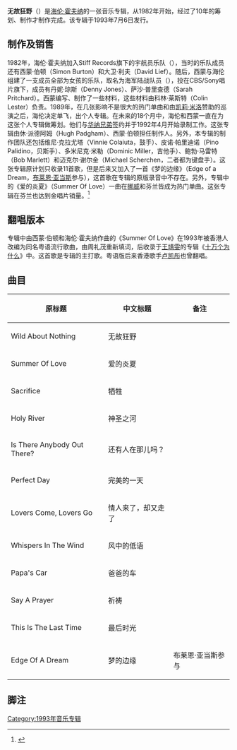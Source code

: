 {{Album infobox | 
|  Name        = 无故狂野（Wild About Nothing）
|  Type        = [[專輯|專輯]]
|  Artist      = 海伦·霍夫纳
|  Cover       = HelenHoffner-WildAboutNothing.jpg
|  Background  = 
|  Released    = 1993年7月6日
|  Recorded    = Townhouse Studio London 4月-8月 1992年
|  Genre       = [[摇滚|摇滚]]
|  Length      = 
|  Label       = [[大西洋唱片|大西洋唱片]]（美国）
|  Number      =
|  Producer    = Hugh Padgham、Simon Burton
|  Reviews     = 
|  Last album  = 
|  This album  = ''Wild About Nothing''<br />(1993)
|  Next album  = 
}}

'''无故狂野'''（{{lang-en|Wild about Nothing}}）是[[海伦·霍夫纳|海伦·霍夫纳]]的一张音乐专辑，从1982年开始，经过了10年的筹划、制作才制作完成。该专辑于1993年7月6日发行。

== 制作及销售 ==
1982年，海伦·霍夫纳加入Stiff Records旗下的宇航员乐队（{{lang-en|The Astronauts}}），当时的乐队成员还有西蒙·伯顿（Simon Burton）和大卫·利夫（David Lief）。随后，西蒙与海伦组建了一支成员全部为女孩的乐队，取名为海军陆战队员（{{lang-en|The Marines}}），投在CBS/Sony唱片旗下，成员有丹妮·琼斯（Denny Jones）、萨沙·普里查德（Sarah Pritchard）。西蒙编写、制作了一些材料，这些材料由科林·莱斯特（Colin Lester）负责。1989年，在几张影响不是很大的热门单曲和由[[凯莉·米洛|凯莉·米洛]]赞助的巡演之后，海伦决定单飞，出个人专辑。在未来的18个月中，海伦和西蒙一直在为这张个人专辑做筹划。他们与[[华纳兄弟|华纳兄弟]]签约并于1992年4月开始录制工作。这张专辑由休·派德阿姆（Hugh Padgham）、西蒙·伯顿担任制作人。另外，本专辑的制作团队还包括维尼·克拉尤塔（Vinnie Colaiuta，鼓手）、皮诺·帕里迪诺（Pino Palidino，贝斯手）、多米尼克·米勒（Dominic Miller，吉他手）、鲍勃·马雷特（Bob Marlett）和迈克尔·谢尔金（Michael Scherchen，二者都为键盘手）。这张专辑原计划只收录11首歌，但是后来又加入了一首《梦的边缘》（Edge of a Dream，[[布莱恩·亚当斯|布莱恩·亚当斯]]参与），这首歌在专辑的原版录音中不存在。另外，专辑中的《爱的炎夏》（Summer Of Love）一曲在[[挪威|挪威]]和芬兰皆成为热门单曲。这张专辑在芬兰也达到金唱片销量。<ref name=AmyWho>{{cite news | url=http://www.youtube.com/watch?v=nWvqmF1hIs8 | title=Helen Hoffner interview by Tomi Lindblom, in ''Huomenta Suomi'' (Morning Finland) television show, for selling gold in Finland | work=Youtube | first=You | last=Tube | accessdate=23 April 2010 | archive-date=2016-04-06 | archive-url=https://web.archive.org/web/20160406013951/https://www.youtube.com/watch?v=nWvqmF1hIs8 | dead-url=no }}</ref>

== 翻唱版本 ==
专辑中由西蒙·伯顿和海伦·霍夫纳作曲的《Summer Of Love》在1993年被香港人改编为同名粤语流行歌曲，由周礼茂重新填词，后收录于[[王靖雯|王靖雯]]的专辑《[[十萬個為什麼_(專輯)|十万个为什么]]》中。这首歌是专辑的主打歌。粤语版后来香港歌手[[卢凯彤|卢凯彤]]也曾翻唱。

== 曲目 ==
{| class="wikitable"
|-
! 原标题 !! 中文标题 !! 备注
|-
| Wild About Nothing || 无故狂野 || 
|-
| Summer Of Love || 爱的炎夏 || 
|-
| Sacrifice || 牺牲 || 
|-
| Holy River || 神圣之河 || 
|-
| Is There Anybody Out There? || 还有人在那儿吗？ || 
|-
| Perfect Day || 完美的一天 || 
|-
| Lovers Come, Lovers Go || 情人来了，却又走了 || 
|-
| Whispers In The Wind || 风中的低语 || 
|-
| Papa's Car || 爸爸的车 || 
|-
| Say A Prayer || 祈祷 || 
|-
| This Is The Last Time || 最后时光 || 
|-
| Edge Of A Dream || 梦的边缘 || 布莱恩·亚当斯参与
|}

== 脚注 ==
{{reflist}}

[[Category:1993年音乐专辑|Category:1993年音乐专辑]]